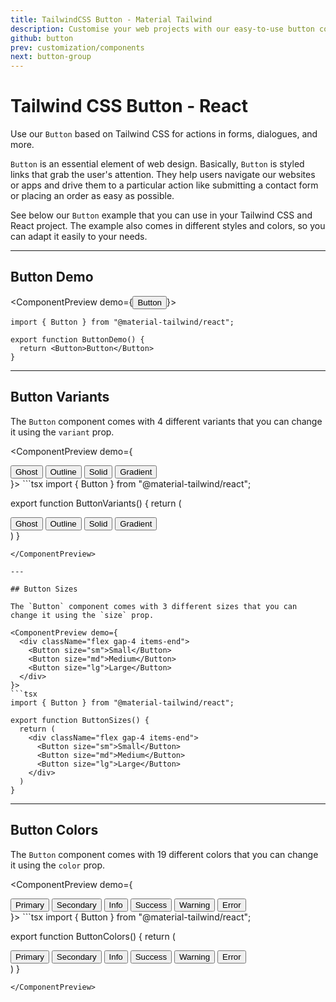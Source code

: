 ```yaml
---
title: TailwindCSS Button - Material Tailwind
description: Customise your web projects with our easy-to-use button component for Tailwind CSS and React using Material Design guidelines.
github: button
prev: customization/components
next: button-group
---
```


# Tailwind CSS Button - React

Use our `Button` based on Tailwind CSS for actions in forms, dialogues, and more.

`Button` is an essential element of web design. Basically,
`Button` is styled links that grab the user's attention. They help users
navigate our websites or apps and drive them to a particular action like submitting
a contact form or placing an order as easy as possible.

See below our `Button` example that you can use in your Tailwind CSS and React project. The example also comes in different styles and colors, so you can adapt it easily to your needs.

---

## Button Demo

<ComponentPreview demo={<Button>Button</Button>}>
```tsx
import { Button } from "@material-tailwind/react";

export function ButtonDemo() {
  return <Button>Button</Button>
}
```
</ComponentPreview>

---

## Button Variants

The `Button` component comes with 4 different variants that you can change it using the `variant` prop.

<ComponentPreview demo={
  <div className="flex gap-4">
    <Button variant="ghost">Ghost</Button>
    <Button variant="outline">Outline</Button>
    <Button variant="solid">Solid</Button>
    <Button variant="gradient">Gradient</Button>
  </div>
}>
```tsx
import { Button } from "@material-tailwind/react";

export function ButtonVariants() {
  return (
    <div className="flex gap-4">
      <Button variant="ghost">Ghost</Button>
      <Button variant="outline">Outline</Button>
      <Button variant="solid">Solid</Button>
      <Button variant="gradient">Gradient</Button>
    </div>
  )
}
```
</ComponentPreview>

---

## Button Sizes

The `Button` component comes with 3 different sizes that you can change it using the `size` prop.

<ComponentPreview demo={
  <div className="flex gap-4 items-end">
    <Button size="sm">Small</Button>
    <Button size="md">Medium</Button>
    <Button size="lg">Large</Button>
  </div>
}>
```tsx
import { Button } from "@material-tailwind/react";

export function ButtonSizes() {
  return (
    <div className="flex gap-4 items-end">
      <Button size="sm">Small</Button>
      <Button size="md">Medium</Button>
      <Button size="lg">Large</Button>
    </div>
  )
}
```
</ComponentPreview>

---

## Button Colors

The `Button` component comes with 19 different colors that you can change it using the `color` prop.

<ComponentPreview demo={
  <div className="flex gap-4">
    <Button color="primary">Primary</Button>
    <Button color="secondary">Secondary</Button>
    <Button color="info">Info</Button>
    <Button color="success">Success</Button>
    <Button color="warning">Warning</Button>
    <Button color="error">Error</Button>
  </div>
}>
```tsx
import { Button } from "@material-tailwind/react";

export function ButtonColors() {
  return (
    <div className="flex gap-4">
      <Button color="primary">Primary</Button>
      <Button color="secondary">Secondary</Button>
      <Button color="info">Info</Button>
      <Button color="success">Success</Button>
      <Button color="warning">Warning</Button>
      <Button color="error">Error</Button>
    </div>
  )
}
```
</ComponentPreview>